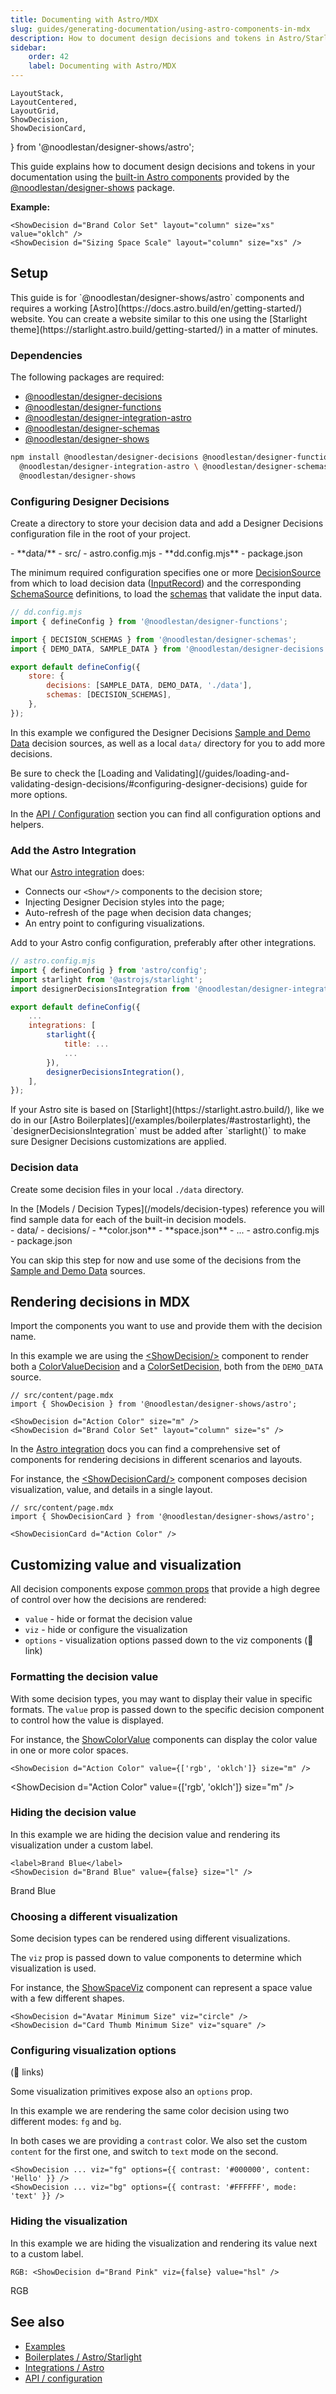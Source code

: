 ```yaml
---
title: Documenting with Astro/MDX
slug: guides/generating-documentation/using-astro-components-in-mdx
description: How to document design decisions and tokens in Astro/Starlight based docs
sidebar:
    order: 42
    label: Documenting with Astro/MDX
---
```


    LayoutStack,
    LayoutCentered,
    LayoutGrid,
    ShowDecision,
    ShowDecisionCard,
} from '@noodlestan/designer-shows/astro';

This guide explains how to document design decisions and tokens in your documentation using the [built-in Astro components](/integrations/Astro) provided by the [@noodlestan/designer-shows](/api/designer-shows) package.

**Example:**

```mdx
<ShowDecision d="Brand Color Set" layout="column" size="xs" value="oklch" />
<ShowDecision d="Sizing Space Scale" layout="column" size="xs" />
```

<LayoutGrid>
    <ShowDecision d="Brand Color Set" layout="column" size="xs" value="oklch" />
    <ShowDecision d="Sizing Space Scale" layout="column" size="xs" />
</LayoutGrid>

## Setup

<Aside type="note">
    This guide is for `@noodlestan/designer-shows/astro` components and requires a working
    [Astro](https://docs.astro.build/en/getting-started/) website. You can create a website similar
    to this one using the [Starlight theme](https://starlight.astro.build/getting-started/) in a
    matter of minutes.
</Aside>

### Dependencies

The following packages are required:

-   [@noodlestan/designer-decisions](/api/designer-decisions)
-   [@noodlestan/designer-functions](/api/designer-functions)
-   [@noodlestan/designer-integration-astro](/api/designer-integration-astro)
-   [@noodlestan/designer-schemas](/api/designer-schemas)
-   [@noodlestan/designer-shows](/api/designer-shows)

```bash
npm install @noodlestan/designer-decisions @noodlestan/designer-functions \
  @noodlestan/designer-integration-astro \ @noodlestan/designer-schemas \
  @noodlestan/designer-shows
```

### Configuring Designer Decisions

Create a directory to store your decision data and add a Designer Decisions configuration file in the root of your project.

<FileTree>
- **data/**
- src/
- astro.config.mjs
- **dd.config.mjs**
- package.json

</FileTree>

The minimum required configuration specifies one or more [DecisionSource](/api/designer-decisions/Meta/Types/DecisionSource) from which to load decision data ([InputRecord](/api/designer-decisions/Inputs/Types/InputRecord/)) and the corresponding [SchemaSource](/api/designer-decisions/Meta/Types/SchemaSource) definitions, to load the [schemas](/models/schemas) that validate the input data.

```js "defineConfig"
// dd.config.mjs
import { defineConfig } from '@noodlestan/designer-functions';

import { DECISION_SCHEMAS } from '@noodlestan/designer-schemas';
import { DEMO_DATA, SAMPLE_DATA } from '@noodlestan/designer-decisions';

export default defineConfig({
    store: {
        decisions: [SAMPLE_DATA, DEMO_DATA, './data'],
        schemas: [DECISION_SCHEMAS],
    },
});
```

In this example we configured the Designer Decisions [Sample and Demo Data](https://github.com/noodlestan/designer/blob/main/packages/libs/designer-decisions/src/meta/data/constants.ts) decision sources, as well as a local `data/` directory for you to add more decisions.

<Aside type="tip">
    Be sure to check the [Loading and
    Validating](/guides/loading-and-validating-design-decisions/#configuring-designer-decisions)
    guide for more options.
</Aside>

In the [API / Configuration](/api/configuration) section you can find all configuration options and helpers.

### Add the Astro Integration

What our [Astro integration](/integrations/Astro) does:

-   Connects our `<Show*/>` components to the decision store;
-   Injecting Designer Decision styles into the page;
-   Auto-refresh of the page when decision data changes;
-   An entry point to configuring visualizations.

Add to your Astro config configuration, preferably after other integrations.

```js "designerDecisionsIntegration"
// astro.config.mjs
import { defineConfig } from 'astro/config';
import starlight from '@astrojs/starlight';
import designerDecisionsIntegration from '@noodlestan/designer-integration-astro';

export default defineConfig({
    ...
    integrations: [
        starlight({
            title: ...
            ...
        }),
        designerDecisionsIntegration(),
    ],
});
```

<Aside type="note">
    If your Astro site is based on [Starlight](https://starlight.astro.build/), like we do in our
    [Astro Boilerplates](/examples/boilerplates/#astrostarlight), the `designerDecisionsIntegration`
    must be added after `starlight()` to make sure Designer Decisions customizations are applied.
</Aside>

### Decision data

Create some decision files in your local `./data` directory.

<Aside type="tip">
    In the [Models / Decision Types](/models/decision-types) reference you will find sample data for
    each of the built-in decision models.
</Aside>

<FileTree>
- data/
  - decisions/
    - **color.json**
    - **space.json**
    - ...
-  astro.config.mjs
-  package.json

</FileTree>

You can skip this step for now and use some of the decisions from the [Sample and Demo Data](https://github.com/noodlestan/designer/blob/main/packages/libs/designer-decisions/src/meta/data/constants.ts) sources.

## Rendering decisions in MDX

Import the components you want to use and provide them with the decision name.

In this example we are using the [&lt;ShowDecision/&gt;](/integrations/Astro/ShowDecision/) component to render both a [ColorValueDecision](/models/decision-types/color-value) and a [ColorSetDecision](/models/decision-types/color-set), both from the `DEMO_DATA` source.

```mdx
// src/content/page.mdx
import { ShowDecision } from '@noodlestan/designer-shows/astro';

<ShowDecision d="Action Color" size="m" />
<ShowDecision d="Brand Color Set" layout="column" size="s" />
```

<LayoutGrid>
    <ShowDecision d="Action Color" size="m" />
    <ShowDecision d="Brand Color Set" layout="column" size="s" />
</LayoutGrid>

In the [Astro integration](/integrations/Astro) docs you can find a comprehensive set of components for rendering decisions in different scenarios and layouts.

For instance, the [&lt;ShowDecisionCard/&gt;](/integrations/Astro/ShowDecisionCard/) component composes decision visualization, value, and details in a single layout.

```mdx
// src/content/page.mdx
import { ShowDecisionCard } from '@noodlestan/designer-shows/astro';

<ShowDecisionCard d="Action Color" />
```

<ShowDecisionCard d="Action Color" />

## Customizing value and visualization

All decision components expose [common props](/integrations/Astro/Props/#valueprops) that provide a high degree of control over how the decisions are rendered:

-   `value` - hide or format the decision value
-   `viz` - hide or configure the visualization
-   `options` - visualization options passed down to the viz components (🚧 link)

### Formatting the decision value

With some decision types, you may want to display their value in specific formats. The `value` prop is passed down to the specific decision component to control how the value is displayed.

For instance, the [ShowColorValue](/integrations/Astro/Composable/Values/#showcolorvalue) components can display the color value in one or more color spaces.

```mdx
<ShowDecision d="Action Color" value={['rgb', 'oklch']} size="m" />
```

<ShowDecision d="Action Color" value={['rgb', 'oklch']} size="m" />

### Hiding the decision value

In this example we are hiding the decision value and rendering its visualization under a custom label.

```mdx
<label>Brand Blue</label>
<ShowDecision d="Brand Blue" value={false} size="l" />
```

<LayoutStack>
    <label>Brand Blue</label>
    <ShowDecision d="Brand Blue" value={false} size="l" />
</LayoutStack>

### Choosing a different visualization

Some decision types can be rendered using different visualizations.

The `viz` prop is passed down to value components to determine which visualization is used.

For instance, the [ShowSpaceViz](/integrations/Astro/Composable/Visualizations/#showspaceviz) component can represent a space value with a few different shapes.

```mdx
<ShowDecision d="Avatar Minimum Size" viz="circle" />
<ShowDecision d="Card Thumb Minimum Size" viz="square" />
```

<LayoutGrid>
    <ShowDecision d="Avatar Minimum Size" viz="circle" />
    <ShowDecision d="Card Thumb Minimum Size" viz="square" />
</LayoutGrid>

### Configuring visualization options

(🚧 links)

Some visualization primitives expose also an `options` prop.

In this example we are rendering the same color decision using two different modes: `fg` and `bg`.

In both cases we are providing a `contrast` color. We also set the custom `content` for the first one, and switch to `text` mode on the second.

```mdx
<ShowDecision ... viz="fg" options={{ contrast: '#000000', content: 'Hello' }} />
<ShowDecision ... viz="bg" options={{ contrast: '#FFFFFF', mode: 'text' }} />
```

<LayoutGrid>
    <ShowDecision
        d="Action Color"
        value={false}
        viz="fg"
        options={{ contrast: '#000000', content: 'Hello' }}
    />
    <ShowDecision
        d="Action Color"
        value={false}
        viz="bg"
        options={{ contrast: '#FFFFFF', mode: 'text' }}
    />
</LayoutGrid>

### Hiding the visualization

In this example we are hiding the visualization and rendering its value next to a custom label.

```mdx
RGB: <ShowDecision d="Brand Pink" viz={false} value="hsl" />
```

<LayoutCentered pad="l">
    <ShowDecision d="Brand Pink" viz={false} />
    <p>RGB</p>
</LayoutCentered>

## See also

-   [Examples](/examples)
-   [Boilerplates / Astro/Starlight](/examples/boilerplates/#astrostarlight)
-   [Integrations / Astro](/integrations/Astro)
-   [API / configuration](/api/configuration)
